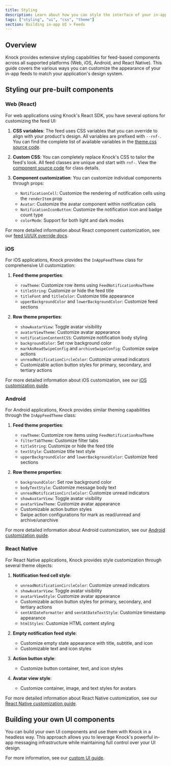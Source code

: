 ```yaml
---
title: Styling
description: Learn about how you can style the interface of your in-app feeds.
tags: ["styling", "ui", "css", "theme"]
section: Building in-app UI > Feeds
---
```


## Overview

Knock provides extensive styling capabilities for feed-based components across all supported platforms (Web, iOS, Android, and React Native). This guide covers the various ways you can customize the appearance of your in-app feeds to match your application's design system.

## Styling our pre-built components

### Web (React)

For web applications using Knock's React SDK, you have several options for customizing the feed UI:

1. **CSS variables**: The feed uses CSS variables that you can override to align with your product's design. All variables are prefixed with `--rnf-`. You can find the complete list of available variables in the [theme.css source code](https://github.com/knocklabs/javascript/blob/main/packages/react/src/theme.css).

2. **Custom CSS**: You can completely replace Knock's CSS to tailor the feed's look. All feed classes are unique and start with `rnf-`. View the [component source code](https://github.com/knocklabs/javascript/tree/main/packages/react/src) for class details.

3. **Component customization**: You can customize individual components through props:
   - `NotificationCell`: Customize the rendering of notification cells using the `renderItem` prop
   - `Avatar`: Customize the avatar component within notification cells
   - `NotificationIconButton`: Customize the notification icon and badge count type
   - `colorMode`: Support for both light and dark modes

For more detailed information about React component customization, see our [feed UI/UX override docs](/in-app-ui/react/feed#uiux-overrides).

### iOS

For iOS applications, Knock provides the `InAppFeedTheme` class for comprehensive UI customization:

1. **Feed theme properties**:

   - `rowTheme`: Customize row items using `FeedNotificationRowTheme`
   - `titleString`: Customize or hide the feed title
   - `titleFont` and `titleColor`: Customize title appearance
   - `upperBackgroundColor` and `lowerBackgroundColor`: Customize feed sections

2. **Row theme properties**:
   - `showAvatarView`: Toggle avatar visibility
   - `avatarViewTheme`: Customize avatar appearance
   - `notificationContentCSS`: Customize notification body styling
   - `backgroundColor`: Set row background color
   - `markAsReadSwipeConfig` and `archiveSwipeConfig`: Customize swipe actions
   - `unreadNotificationCircleColor`: Customize unread indicators
   - Customizable action button styles for primary, secondary, and tertiary actions

For more detailed information about iOS customization, see our [iOS customization guide](/in-app-ui/ios/customization).

### Android

For Android applications, Knock provides similar theming capabilities through the `InAppFeedTheme` class:

1. **Feed theme properties**:

   - `rowTheme`: Customize row items using `FeedNotificationRowTheme`
   - `filterTabTheme`: Customize filter tabs
   - `titleString`: Customize or hide the feed title
   - `textStyle`: Customize title text style
   - `upperBackgroundColor` and `lowerBackgroundColor`: Customize feed sections

2. **Row theme properties**:
   - `backgroundColor`: Set row background color
   - `bodyTextStyle`: Customize message body text
   - `unreadNotificationCircleColor`: Customize unread indicators
   - `showAvatarView`: Toggle avatar visibility
   - `avatarViewTheme`: Customize avatar appearance
   - Customizable action button styles
   - Swipe action configurations for mark as read/unread and archive/unarchive

For more detailed information about Android customization, see our [Android customization guide](/in-app-ui/android/customization).

### React Native

For React Native applications, Knock provides style customization through several theme objects:

1. **Notification feed cell style**:

   - `unreadNotificationCircleColor`: Customize unread indicators
   - `showAvatarView`: Toggle avatar visibility
   - `avatarViewStyle`: Customize avatar appearance
   - Customizable action button styles for primary, secondary, and tertiary actions
   - `sentAtDateFormatter` and `sentAtDateTextStyle`: Customize timestamp appearance
   - `htmlStyles`: Customize HTML content styling

2. **Empty notification feed style**:

   - Customize empty state appearance with title, subtitle, and icon
   - Customizable text and icon styles

3. **Action button style**:

   - Customize button container, text, and icon styles

4. **Avatar view style**:
   - Customize container, image, and text styles for avatars

For more detailed information about React Native customization, see our [React Native customization guide](/in-app-ui/react-native/customization).

## Building your own UI components

You can build your own UI components and use them with Knock in a headless way. This approach allows you to leverage Knock's powerful in-app messaging infrastructure while maintaining full control over your UI design.

For more information, see our [custom UI guide](/in-app-ui/feeds/custom-ui).
